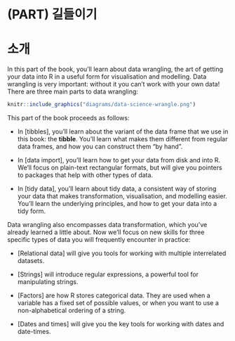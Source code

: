 # (PART) 길들이기 {-}

# 소개 {#wrangle-intro}

In this part of the book, you'll learn about data wrangling, the art of getting your data into R in a useful form for visualisation and modelling. Data wrangling is very important: without it you can't work with your own data! There are three main parts to data wrangling:

```r
knitr::include_graphics("diagrams/data-science-wrangle.png")
```

This part of the book proceeds as follows:

*   In [tibbles], you'll learn about the variant of the data frame that we use
    in this book: the __tibble__.  You'll learn what makes them different
    from regular data frames, and how you can construct them "by hand".

*   In [data import], you'll learn how to get your data from disk and into R.
    We'll focus on plain-text rectangular formats, but will give you pointers 
    to packages that help with other types of data.

*   In [tidy data], you'll learn about tidy data, a consistent way of storing
    your data that makes transformation, visualisation, and modelling easier.
    You'll learn the underlying principles, and how to get your data into a 
    tidy form.

Data wrangling also encompasses data transformation, which you've already learned a little about. Now we'll focus on new skills for three specific types of data you will frequently encounter in practice:

*   [Relational data] will give you tools for working with multiple
    interrelated datasets.
    
*   [Strings] will introduce regular expressions, a powerful tool for
    manipulating strings.

*   [Factors] are how R stores categorical data. They are used when a variable
    has a fixed set of possible values, or when you want to use a non-alphabetical
    ordering of a string.
    
*   [Dates and times] will give you the key tools for working with 
    dates and date-times.
